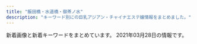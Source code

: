 ```yaml
---
title: "飯田橋・水道橋・御茶ノ水"
description: "キーワード別にの巨乳アジアン・チャイナエステ嬢情報をまとめました。"
---
```


新着画像と新着キーワードをまとめています。
2021年03月28日の情報です。

<DmmAffiliateIns />
<KeywordTable
  shops={
    [
    {
        "url": "http://yiluioszn.xyz/",
        "station": "JR\u6c34\u9053\u6a4b\u99c5\u6771\u53e3",
        "img_links": [
            "http://yiluioszn.xyz/uploads/210325/1-2103251PU0136.jpg",
            "http://yiluioszn.xyz/uploads/210310/1-2103101A92K03.jpg",
            "http://yiluioszn.xyz/templets/default/style/images/girl-z2.jpg",
            "http://yiluioszn.xyz/templets/default/style/images/s_service.png",
            "http://yiluioszn.xyz/uploads/210310/1-2103101A42J48.jpg",
            "http://yiluioszn.xyz/templets/default/style/images/room2.jpg",
            "http://yiluioszn.xyz/templets/default/style/images/room4.jpg",
            "http://yiluioszn.xyz/templets/default/style/images/s_staff.png",
            "http://yiluioszn.xyz/templets/default/style/images/top.png",
            "http://yiluioszn.xyz/templets/default/style/images/s_pick.png",
            "http://yiluioszn.xyz/uploads/210303/1-210303160206320.jpg",
            "http://yiluioszn.xyz/uploads/210310/1-2103101A442A7.jpg",
            "http://yiluioszn.xyz/templets/default/style/images/room1.jpg",
            "http://yiluioszn.xyz/templets/default/style/images/girl-z1.jpg",
            "http://yiluioszn.xyz/uploads/210310/1-2103101A3543R.jpg",
            "http://yiluioszn.xyz/templets/default/style/images/s_news.png",
            "http://yiluioszn.xyz/templets/default/style/images/room3.jpg"
        ],
        "name": "\u307f\u3055\u304d",
        "keywords": {
            "85": 3,
            "C": 12,
            "D": 4,
            "86": 2
        }
    },
    {
        "name": "\u30ad\u30e9\u30e9",
        "img_links": [],
        "url": "https://kira.uouono.com/",
        "keywords": {},
        "station": "\u795e\u4fdd\u753a\u99c5A1\u51fa\u53e3"
    },
    {
        "keywords": {
            "C": 7
        },
        "station": "\u795e\u4fdd\u753a\u99c5A7\u51fa\u53e3",
        "url": "http://rapisu.tokyo/",
        "name": "\u30e9\u30d4\u30b9",
        "img_links": [
            "http://rapisu.tokyo/images/tiao.png",
            "http://rapisu.tokyo/images/mika.jpg",
            "http://rapisu.tokyo/images/flash.jpg",
            "http://rapisu.tokyo/images/mobile.png",
            "http://rapisu.tokyo/images/zi_staff.png",
            "http://rapisu.tokyo/images/g0.jpg",
            "http://rapisu.tokyo/images/r1.jpg",
            "http://rapisu.tokyo/images/end.png",
            "http://rapisu.tokyo/images/top.png",
            "http://rapisu.tokyo/images/meihui.jpg",
            "http://rapisu.tokyo/images/r2.jpg",
            "http://rapisu.tokyo/images/r3.jpg",
            "http://rapisu.tokyo/images/flash1.jpg"
        ]
    },
    {
        "url": "http://yu.xyz.mn/",
        "keywords": {
            "D": 35,
            "86": 7,
            "87": 7,
            "85": 21,
            "84": 7,
            "C": 20
        },
        "name": "\u60a0 \u3086\u3046",
        "img_links": [
            "http://yu.xyz.mn/images/s_shedule.jpg",
            "http://yu.xyz.mn/images/room3.jpg",
            "http://yu.xyz.mn/images/top.jpg",
            "http://yu.xyz.mn/photos/sites/91/2020/02/2020022305370017.jpg",
            "http://yu.xyz.mn/images/ac1.jpg",
            "http://yu.xyz.mn/images/s_news.jpg",
            "http://yu.xyz.mn/images/ac3.jpg",
            "http://yu.xyz.mn/photos/sites/91/2021/01/2021012205451889.jpg",
            "http://yu.xyz.mn/images/ac4.jpg",
            "http://yu.xyz.mn/photos/sites/91/2019/12/2019122702252767.jpg",
            "http://yu.xyz.mn/images/ac2.jpg",
            "http://yu.xyz.mn/images/s_staff.jpg",
            "http://yu.xyz.mn/images/ac5.jpg",
            "http://yu.xyz.mn/images/room2.jpg",
            "http://yu.xyz.mn/images/ac6.jpg",
            "http://yu.xyz.mn/images/room4.jpg",
            "http://yu.xyz.mn/photos/sites/91/2020/04/2020040807282190.jpg",
            "http://yu.xyz.mn/images/room1.jpg",
            "http://yu.xyz.mn/photos/sites/91/2019/12/2019122901424384.jpg",
            "http://yu.xyz.mn/photos/sites/91/2019/12/2019122702252691.jpg",
            "http://yu.xyz.mn/images/mobile.jpg"
        ],
        "station": "JR\u6c34\u9053\u6a4b\u99c5\u897f\u53e3"
    },
    {
        "img_links": [],
        "station": "\u5c0f\u5ddd\u753a\u99c5B5\u51fa\u53e3",
        "name": "\u7652\u3057\u306e\u6cc9",
        "url": "https://izumi-esthe.tokyo/",
        "keywords": {}
    },
    {
        "url": "https://suidobashi-mensesthe.com/",
        "name": "\u30d7\u30ea\u30f3",
        "keywords": {},
        "img_links": [
            "https://suidobashi-mensesthe.com/icon/facebook.png",
            "https://suidobashi-mensesthe.com/room/2-s.jpg",
            "https://suidobashi-mensesthe.com/room/5-s.jpg",
            "https://suidobashi-mensesthe.com/images/header3.png",
            "https://suidobashi-mensesthe.com/icon/google_plus.png",
            "https://suidobashi-mensesthe.com/images/flower.png",
            "https://suidobashi-mensesthe.com/staff/midori-s3.jpg",
            "https://suidobashi-mensesthe.com/images/footer-l.png",
            "https://suidobashi-mensesthe.com/staff/yui-s1.jpg",
            "https://suidobashi-mensesthe.com/staff/yui-l3.jpg",
            "https://suidobashi-mensesthe.com/staff/midori-l3.jpg",
            "https://suidobashi-mensesthe.com/room/6-s.jpg",
            "https://suidobashi-mensesthe.com/room/esthe3.jpg",
            "https://suidobashi-mensesthe.com/room/3-l.jpg",
            "https://suidobashi-mensesthe.com/staff/midori-l1.jpg",
            "https://suidobashi-mensesthe.com/staff/2.jpg",
            "https://suidobashi-mensesthe.com/icon/twitter.png",
            "https://suidobashi-mensesthe.com/button/home.png",
            "https://suidobashi-mensesthe.com/images/prin-video2.jpg",
            "https://suidobashi-mensesthe.com/staff/yui-l1.jpg",
            "https://suidobashi-mensesthe.com/staff/0.jpg",
            "https://suidobashi-mensesthe.com/staff/midori-l2.jpg",
            "https://suidobashi-mensesthe.com/staff/4.jpg",
            "https://suidobashi-mensesthe.com/staff/6.jpg",
            "https://suidobashi-mensesthe.com/room/esthe2.jpg",
            "https://suidobashi-mensesthe.com/images/main1.jpg",
            "https://suidobashi-mensesthe.com/staff/midori-s2.jpg",
            "https://suidobashi-mensesthe.com/room/3-s.jpg",
            "https://suidobashi-mensesthe.com/room/esthe1.jpg",
            "https://suidobashi-mensesthe.com/room/6-l.jpg",
            "https://suidobashi-mensesthe.com/button/staff.png",
            "https://suidobashi-mensesthe.com/staff/yui-s3.jpg",
            "https://suidobashi-mensesthe.com/room/1-l.jpg",
            "https://suidobashi-mensesthe.com/images/footer-r.png",
            "https://suidobashi-mensesthe.com/images/clear.png",
            "https://suidobashi-mensesthe.com/icon/line.png",
            "https://suidobashi-mensesthe.com/room/4-s.jpg",
            "https://suidobashi-mensesthe.com/staff/1.jpg",
            "https://suidobashi-mensesthe.com/room/5-l.jpg",
            "https://suidobashi-mensesthe.com/images/main-sp.jpg",
            "https://suidobashi-mensesthe.com/room/4-l.jpg",
            "https://suidobashi-mensesthe.com/staff/yui-l2.jpg",
            "https://suidobashi-mensesthe.com/staff/5.jpg",
            "https://suidobashi-mensesthe.com/room/2-l.jpg",
            "https://suidobashi-mensesthe.com/staff/yui-s2.jpg",
            "https://suidobashi-mensesthe.com/staff/midori-s1.jpg",
            "https://suidobashi-mensesthe.com/images/qrcode.png",
            "https://suidobashi-mensesthe.com/images/covit19.jpg",
            "https://suidobashi-mensesthe.com/staff/3.jpg",
            "https://suidobashi-mensesthe.com/button/blog.png",
            "https://suidobashi-mensesthe.com/room/1-s.jpg"
        ],
        "station": "JR\u6c34\u9053\u6a4b\u99c5\u897f\u53e3"
    },
    {
        "station": "JR\u6c34\u9053\u6a4b\u99c5\u897f\u53e3",
        "keywords": {
            "C": 17
        },
        "url": "http://sln-relax.com/",
        "img_links": [
            "http://sln-relax.com/scdl/staff/10071.jpg",
            "http://sln-relax.com/img/ttl_tnew.jpg",
            "http://sln-relax.com/img/ttl_rec.jpg",
            "http://sln-relax.com/pic/topimg3.jpg",
            "http://sln-relax.com/pic/head.png",
            "http://sln-relax.com/img/ttl_concept.jpg",
            "http://sln-relax.com/img/ttl_mobile.jpg",
            "http://sln-relax.com/scdl/staff/10061.jpg",
            "http://sln-relax.com/pic/topimg1.jpg",
            "http://sln-relax.com/scdl/staff/10081.jpg",
            "http://sln-relax.com/i/files/girl01.jpg",
            "http://sln-relax.com/scdl/staff/10011.jpg",
            "http://sln-relax.com/scdl/staff/10031.jpg",
            "http://sln-relax.com/i/files/homeimg.jpg",
            "http://sln-relax.com/pic/topimg2.jpg",
            "http://sln-relax.com/scdl/staff/10051.jpg",
            "http://sln-relax.com/scdl/staff/10021.jpg",
            "http://sln-relax.com/i/files/girl02.jpg",
            "http://sln-relax.com/scdl/staff/10041.jpg",
            "http://sln-relax.com/img/att.jpg",
            "http://sln-relax.com/img/ttl_staff.png"
        ],
        "name": "Lime"
    },
    {
        "name": "\u30d3\u30fc\u30ca\u30b9",
        "url": "http://venus.tyo.cm/",
        "keywords": {
            "85": 6,
            "88": 4,
            "83": 8,
            "84": 4,
            "F": 6,
            "E": 4,
            "D": 18,
            "89": 6
        },
        "station": "JR\u6c34\u9053\u6a4b\u99c5\u6771\u53e3",
        "img_links": [
            "http://venus.tyo.cm/photos/sites/40/2020/09/2020091012404045.jpeg",
            "http://venus.tyo.cm/photos/sites/40/2020/08/2020083109075581.jpeg",
            "http://venus.tyo.cm/photos/sites/40/2020/08/2020083109075685.jpeg",
            "http://venus.tyo.cm/images/room5.jpg",
            "http://venus.tyo.cm/images/room6.jpg",
            "http://venus.tyo.cm/images/mainimg.jpg",
            "http://venus.tyo.cm/images/room1.jpg",
            "http://venus.tyo.cm/photos/sites/40/2020/10/202010021052282.jpeg",
            "http://venus.tyo.cm/photos/sites/40/2020/08/2020083109075883.jpeg",
            "http://venus.tyo.cm/images/spmainimg.jpg",
            "http://venus.tyo.cm/images/room4.jpg",
            "http://venus.tyo.cm/photos/sites/40/2020/08/2020083109075848.jpeg",
            "http://venus.tyo.cm/photos/sites/40/2020/09/2020090907201289.jpeg",
            "http://venus.tyo.cm/images/top.png",
            "http://venus.tyo.cm/images/pagetop.png",
            "http://venus.tyo.cm/photos/sites/40/2020/09/2020090907201348.jpeg",
            "http://venus.tyo.cm/images/room3.jpg",
            "http://venus.tyo.cm/photos/sites/40/2020/08/2020083109075781.jpeg",
            "http://venus.tyo.cm/images/room2.jpg",
            "http://venus.tyo.cm/photos/sites/40/2020/08/2020083109075912.jpeg",
            "http://venus.tyo.cm/photos/sites/40/2020/08/2020083109075784.jpeg"
        ]
    },
    {
        "img_links": [
            "http://jinbocho.xyz/images/a1.jpg",
            "http://jinbocho.xyz/images/yuki.jpg",
            "http://jinbocho.xyz/images/g1.jpg",
            "http://jinbocho.xyz/images/left3.png",
            "http://jinbocho.xyz/images/g0.jpg",
            "http://jinbocho.xyz/images/mobile.png",
            "http://jinbocho.xyz/images/r1.jpg",
            "http://jinbocho.xyz/images/r3.jpg",
            "http://jinbocho.xyz/images/r5.jpg",
            "http://jinbocho.xyz/images/new-tit.png",
            "http://jinbocho.xyz/images/g9.jpg",
            "http://jinbocho.xyz/images/top1.jpg",
            "http://jinbocho.xyz/images/a4.jpg",
            "http://jinbocho.xyz/images/r4.jpg",
            "http://jinbocho.xyz/images/miki.jpg",
            "http://jinbocho.xyz/images/g2.jpg",
            "http://jinbocho.xyz/images/mika.jpg",
            "http://jinbocho.xyz/images/r6.jpg",
            "http://jinbocho.xyz/images/s_staff.png",
            "http://jinbocho.xyz/images/g7.jpg",
            "http://jinbocho.xyz/images/a2.jpg",
            "http://jinbocho.xyz/images/haru.jpg",
            "http://jinbocho.xyz/images/yuk.jpg",
            "http://jinbocho.xyz/images/gb01.png",
            "http://jinbocho.xyz/images/new-tit3.png",
            "http://jinbocho.xyz/images/r2.jpg",
            "http://jinbocho.xyz/images/face.png",
            "http://jinbocho.xyz/images/zi.png",
            "http://jinbocho.xyz/images/a5.jpg",
            "http://jinbocho.xyz/images/g8.jpg",
            "http://jinbocho.xyz/images/top2.jpg",
            "http://jinbocho.xyz/images/g10.jpg",
            "http://jinbocho.xyz/images/a3.jpg"
        ],
        "station": "\u795e\u4fdd\u753a\u99c5A5\u51fa\u53e3",
        "url": "http://jinbocho.xyz/",
        "keywords": {},
        "name": "\u306f\u306a\u3073"
    },
    {
        "name": "\u697d\u697d",
        "img_links": [
            "https://raku-relax.tokyo/wp-content/uploads/2020/10/ertyurakura.jpg",
            "https://raku-relax.tokyo/wp-content/themes/este/img/top-img05.png",
            "https://raku-relax.tokyo/wp-content/themes/este/img/tel_footer.png",
            "https://raku-relax.tokyo/wp-content/themes/este/img/top-img04.png",
            "https://raku-relax.tokyo/wp-content/uploads/2020/01/y45a121.jpg",
            "https://raku-relax.tokyo/wp-content/themes/este/img/3.jpg",
            "https://raku-relax.tokyo/wp-content/uploads/2020/10/28917rakura.jpg",
            "https://raku-relax.tokyo/wp-content/uploads/2020/04/1234sertdyf.jpg",
            "https://raku-relax.tokyo/wp-content/themes/este/img/tel_header.png",
            "https://raku-relax.tokyo/wp-content/themes/este/img/tel03.png",
            "https://raku-relax.tokyo/wp-content/uploads/2018/12/4567rakura.jpg",
            "https://raku-relax.tokyo/wp-content/themes/este/img/top-img01.png",
            "https://raku-relax.tokyo/wp-content/themes/este/img/1.jpg",
            "https://raku-relax.tokyo/wp-content/themes/este/img/tel02.png",
            "https://raku-relax.tokyo/wp-content/uploads/2020/11/9897621rakura.jpg",
            "https://raku-relax.tokyo/wp-content/themes/este/img/tel.png",
            "https://raku-relax.tokyo/wp-content/uploads/2021/01/1211rakura.jpg",
            "https://raku-relax.tokyo/wp-content/themes/este/img/top-img03.png",
            "https://raku-relax.tokyo/wp-content/themes/este/img/top-img02.png",
            "https://raku-relax.tokyo/wp-content/uploads/2020/11/oiuarakura.jpg",
            "https://raku-relax.tokyo/wp-content/themes/este/img/2.jpg",
            "https://raku-relax.tokyo/wp-content/uploads/2020/04/siuaytfsa.jpg",
            "https://raku-relax.tokyo/wp-content/themes/este/img/4.jpg",
            "https://raku-relax.tokyo/wp-content/uploads/2020/01/897sarakura.jpg",
            "https://raku-relax.tokyo/wp-content/uploads/2018/12/satfuygihoj.jpg"
        ],
        "keywords": {
            "D": 11,
            "E": 6,
            "C": 21
        },
        "station": "\u725b\u8fbc\u795e\u697d\u5742\u99c5A2\u51fa\u53e3",
        "url": "https://raku-relax.tokyo/"
    },
    {
        "url": "http://aromalucky.xyz/",
        "station": "\u5c0f\u5ddd\u753a\u99c5B4",
        "keywords": {},
        "img_links": [
            "https://i2.wp.com/aromalucky.xyz/wp-content/uploads/2017/12/02.jpg",
            "https://i0.wp.com/aromalucky.xyz/wp-content/uploads/2017/12/05-1.jpg",
            "https://i1.wp.com/aromalucky.xyz/wp-content/uploads/2019/10/20.jpg",
            "https://i0.wp.com/aromalucky.xyz/wp-content/uploads/2019/05/15.jpg",
            "http://aromalucky.xyz/wp-content/uploads/2019/05/01_02.png",
            "https://i0.wp.com/aromalucky.xyz/wp-content/uploads/2019/04/13.jpg",
            "https://i1.wp.com/aromalucky.xyz/wp-content/uploads/2017/12/04-1.jpg",
            "https://i0.wp.com/aromalucky.xyz/wp-content/uploads/2019/05/02.png",
            "https://i2.wp.com/aromalucky.xyz/wp-content/uploads/2017/12/08.jpg",
            "https://i2.wp.com/aromalucky.xyz/wp-content/uploads/2019/04/12.jpg",
            "https://i1.wp.com/aromalucky.xyz/wp-content/uploads/2019/05/16.jpg",
            "https://i2.wp.com/aromalucky.xyz/wp-content/uploads/2019/04/14.jpg",
            "https://i2.wp.com/aromalucky.xyz/wp-content/uploads/2020/09/21.jpg",
            "https://i2.wp.com/aromalucky.xyz/wp-content/uploads/2017/12/03-1.jpg",
            "https://i2.wp.com/aromalucky.xyz/wp-content/uploads/2019/05/03.png"
        ],
        "name": "\u30a2\u30ed\u30de\u30e9\u30c3\u30ad\u30fc"
    }
]
}
/>
<DmmAffiliateScript />
